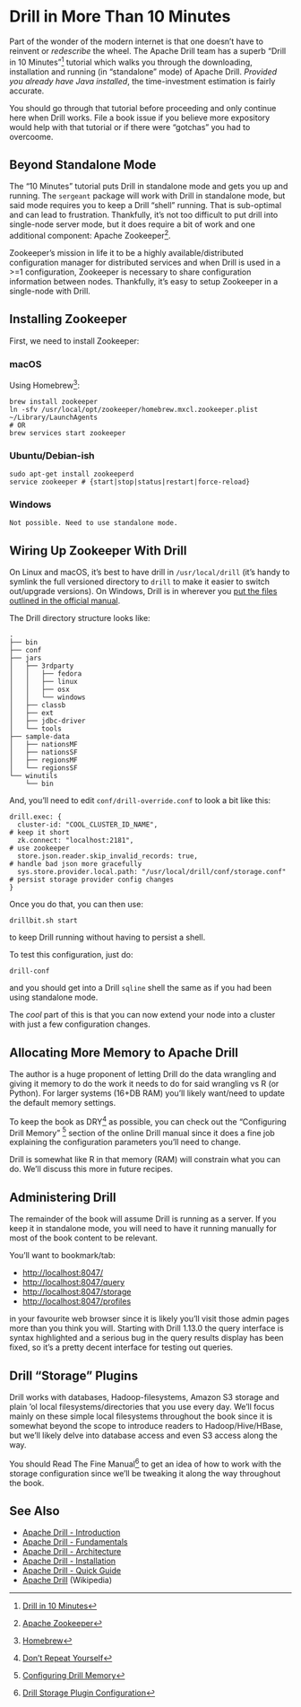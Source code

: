 # Drill in More Than 10 Minutes {-}

Part of the wonder of the modern internet is that one doesn't have to reinvent or _redescribe_ the wheel. The Apache Drill team has a superb "Drill in 10 Minutes"^[[Drill in 10 Minutes](https://drill.apache.org/docs/drill-in-10-minutes/)] tutorial which walks you through the downloading, installation and running (in "standalone" mode) of Apache Drill. _Provided you already have Java installed_, the time-investment estimation is fairly accurate.

You should go through that tutorial before proceeding and only continue here when Drill works. File a book issue if you believe more expository would help with that tutorial or if there were "gotchas" you had to overcoome.

## Beyond Standalone Mode

The "10 Minutes" tutorial puts Drill in standalone mode and gets you up and running. The `sergeant` package will work with Drill in standalone mode, but said mode requires you to keep a Drill "shell" running. That is sub-optimal and can lead to frustration. Thankfully, it's not too difficult to put drill into single-node server mode, but it does require a bit of work and one additional component: Apache Zookeeper^[[Apache Zookeeper](https://zookeeper.apache.org/)].

Zookeeper's mission in life it to be a highly available/distributed configuration manager for distributed services and when Drill is used in a >=1 configuration, Zookeeper is necessary to share configuration information between nodes. Thankfully, it's easy to setup Zookeeper in a single-node with Drill.

## Installing Zookeeper

First, we need to install Zookeeper:

### macOS

Using Homebrew^[[Homebrew](https://brew.sh/)]:

    brew install zookeeper
    ln -sfv /usr/local/opt/zookeeper/homebrew.mxcl.zookeeper.plist ~/Library/LaunchAgents
    # OR 
    brew services start zookeeper

### Ubuntu/Debian-ish

    sudo apt-get install zookeeperd
    service zookeeper # {start|stop|status|restart|force-reload}

### Windows

    Not possible. Need to use standalone mode.

## Wiring Up Zookeeper With Drill

On Linux and macOS, it's best to have drill in `/usr/local/drill` (it's handy to symlink the full versioned directory to `drill` to make it easier to switch out/upgrade versions). On Windows, Drill is in wherever you [put the files outlined in the official manual](https://drill.apache.org/docs/installing-drill-on-windows/).

The Drill directory structure looks like:

    .
    ├── bin
    ├── conf
    ├── jars
    │   ├── 3rdparty
    │   │   ├── fedora
    │   │   ├── linux
    │   │   ├── osx
    │   │   └── windows
    │   ├── classb
    │   ├── ext
    │   ├── jdbc-driver
    │   └── tools
    ├── sample-data
    │   ├── nationsMF
    │   ├── nationsSF
    │   ├── regionsMF
    │   └── regionsSF
    └── winutils
        └── bin

And, you'll need to edit `conf/drill-override.conf` to look a bit like this:

    drill.exec: {
      cluster-id: "COOL_CLUSTER_ID_NAME",                                      # keep it short
      zk.connect: "localhost:2181",                                            # use zookeeper
      store.json.reader.skip_invalid_records: true,                            # handle bad json more gracefully
      sys.store.provider.local.path: "/usr/local/drill/conf/storage.conf"      # persist storage provider config changes
    }

Once you do that, you can then use:

    drillbit.sh start

to keep Drill running without having to persist a shell.

To test this configuration, just do:

    drill-conf

and you should get into a Drill `sqline` shell the same as if you had been using standalone mode.

The _cool_ part of this is that you can now extend your node into a cluster with just a few configuration changes.

## Allocating More Memory to Apache Drill

The author is a huge proponent of letting Drill do the data wrangling and giving it memory to do the work it needs to do for said wrangling vs R (or Python). For larger systems (16+DB RAM) you'll likely want/need to update the default memory settings.

To keep the book as DRY^[[Don't Repeat Yourself](https://en.wikipedia.org/wiki/Don%27t_repeat_yourself)] as possible, you can check out the "Configuring Drill Memory" ^[[Configuring Drill Memory](https://drill.apache.org/docs/configuring-drill-memory/)] section of the online Drill manual since it does a fine job explaining the configuration parameters you'll need to change.

Drill is somewhat like R in that memory (RAM) will constrain what you can do. We'll discuss this more in future recipes.

## Administering Drill

The remainder of the book will assume Drill is running as a server. If you keep it in standalone mode, you will need to have it running manually for most of the book content to be relevant.

You'll want to bookmark/tab:

- <http://localhost:8047/>
- <http://localhost:8047/query>
- <http://localhost:8047/storage>
- <http://localhost:8047/profiles>

in your favourite web browser since it is likely you'll visit those admin pages more than you think you will. Starting with Drill 1.13.0 the query interface is syntax highlighted and a serious bug in the query results display has been fixed, so it's a pretty decent interface for testing out queries.

## Drill "Storage" Plugins

Drill works with databases, Hadoop-filesystems, Amazon S3 storage and plain 'ol local filesystems/directories that you use every day. We'll focus mainly on these simple local filesystems throughout the book since it is somewhat beyond the scope to introduce readers to Hadoop/Hive/HBase, but we'll likely delve into database access and even S3 access along the way.

You should Read The Fine Manual^[[Drill Storage Plugin Configuration](https://drill.apache.org/docs/storage-plugin-registration/)] to get an idea of how to work with the storage configuration since we'll be tweaking it along the way throughout the book.

## See Also

- [Apache Drill - Introduction](https://www.tutorialspoint.com/apache_drill/apache_drill_introduction.htm)
- [Apache Drill - Fundamentals](https://www.tutorialspoint.com/apache_drill/apache_drill_fundamentals.htm)
- [Apache Drill - Architecture](https://www.tutorialspoint.com/apache_drill/apache_drill_architecture.htm)
- [Apache Drill - Installation](https://www.tutorialspoint.com/apache_drill/apache_drill_installation.htm)
- [Apache Drill - Quick Guide](https://www.tutorialspoint.com/apache_drill/apache_drill_quick_guide.htm)
- [Apache Drill](https://en.wikipedia.org/wiki/Apache_Drill) (Wikipedia)
